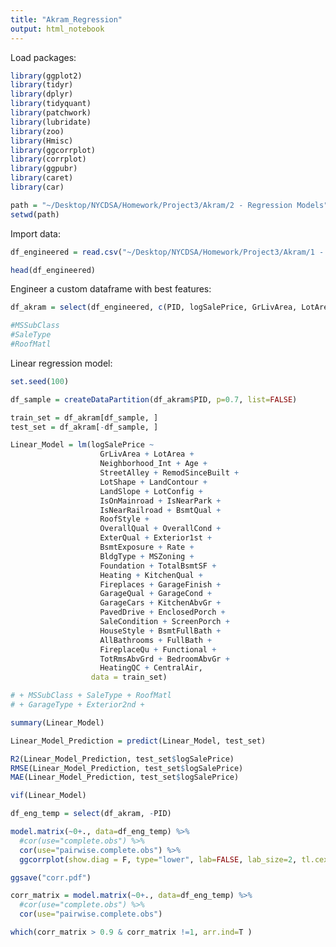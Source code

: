 ```yaml
---
title: "Akram_Regression"
output: html_notebook
---
```


Load packages:

```r

library(ggplot2)
library(tidyr)
library(dplyr)
library(tidyquant)
library(patchwork)
library(lubridate)
library(zoo)
library(Hmisc)
library(ggcorrplot)
library(corrplot)
library(ggpubr)
library(caret)
library(car)

path = "~/Desktop/NYCDSA/Homework/Project3/Akram/2 - Regression Models"
setwd(path)

```


Import data:

```r

df_engineered = read.csv("~/Desktop/NYCDSA/Homework/Project3/Akram/1 - EDA/df_engineered.csv", stringsAsFactors = TRUE)

head(df_engineered)

```

Engineer a custom dataframe with best features:

```r

df_akram = select(df_engineered, c(PID, logSalePrice, GrLivArea, LotArea, Neighborhood_Int, Age, StreetAlley, RemodSinceBuilt, LotShape, LandContour, LandSlope, LotConfig, IsOnMainroad, IsNearPark, IsNearRailroad, BsmtQual, RoofStyle, OverallQual, OverallCond, ExterQual, Exterior1st, Exterior2nd, BsmtExposure, Rate, BldgType, MSZoning, Foundation, TotalBsmtSF, Heating, KitchenQual, Fireplaces, GarageType, GarageQual, GarageCond, GarageFinish, GarageCars, KitchenAbvGr, PavedDrive, EnclosedPorch, SaleCondition, ScreenPorch, HouseStyle, BsmtFullBath, AllBathrooms, FullBath, FireplaceQu, Functional, TotRmsAbvGrd, BedroomAbvGr, HeatingQC, CentralAir))

#MSSubClass
#SaleType
#RoofMatl

```


Linear regression model:

```r

set.seed(100)

df_sample = createDataPartition(df_akram$PID, p=0.7, list=FALSE)

train_set = df_akram[df_sample, ]
test_set = df_akram[-df_sample, ]

Linear_Model = lm(logSalePrice ~
                    GrLivArea + LotArea +
                    Neighborhood_Int + Age +
                    StreetAlley + RemodSinceBuilt +
                    LotShape + LandContour +
                    LandSlope + LotConfig +
                    IsOnMainroad + IsNearPark +
                    IsNearRailroad + BsmtQual +
                    RoofStyle +
                    OverallQual + OverallCond +
                    ExterQual + Exterior1st +
                    BsmtExposure + Rate +
                    BldgType + MSZoning +
                    Foundation + TotalBsmtSF +
                    Heating + KitchenQual +
                    Fireplaces + GarageFinish +
                    GarageQual + GarageCond +
                    GarageCars + KitchenAbvGr +
                    PavedDrive + EnclosedPorch +
                    SaleCondition + ScreenPorch +
                    HouseStyle + BsmtFullBath +
                    AllBathrooms + FullBath +
                    FireplaceQu + Functional +
                    TotRmsAbvGrd + BedroomAbvGr +
                    HeatingQC + CentralAir,
                  data = train_set)

# + MSSubClass + SaleType + RoofMatl
# + GarageType + Exterior2nd +

summary(Linear_Model)

Linear_Model_Prediction = predict(Linear_Model, test_set)

R2(Linear_Model_Prediction, test_set$logSalePrice)
RMSE(Linear_Model_Prediction, test_set$logSalePrice)
MAE(Linear_Model_Prediction, test_set$logSalePrice)

vif(Linear_Model)

df_eng_temp = select(df_akram, -PID)

model.matrix(~0+., data=df_eng_temp) %>% 
  #cor(use="complete.obs") %>% 
  cor(use="pairwise.complete.obs") %>% 
  ggcorrplot(show.diag = F, type="lower", lab=FALSE, lab_size=2, tl.cex=2, tl.srt=90)

ggsave("corr.pdf")

corr_matrix = model.matrix(~0+., data=df_eng_temp) %>% 
  #cor(use="complete.obs") %>% 
  cor(use="pairwise.complete.obs")

which(corr_matrix > 0.9 & corr_matrix !=1, arr.ind=T )



```

